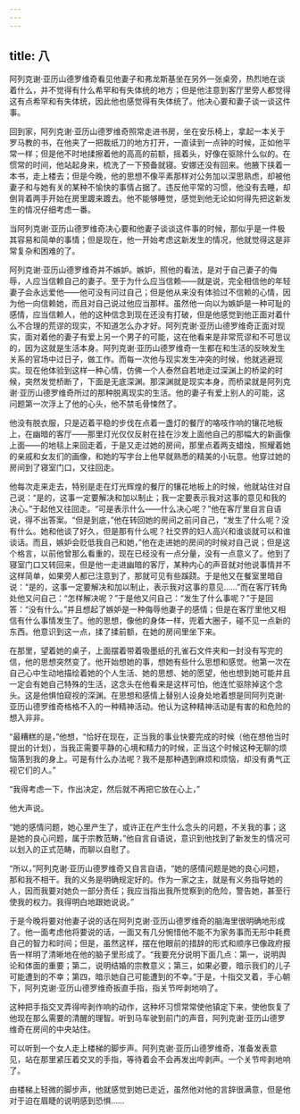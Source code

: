 ```yaml
---
---
---
```

title: 八
---



阿列克谢·亚历山德罗维奇看见他妻子和弗龙斯基坐在另外一张桌旁，热烈地在谈着什么，并不觉得有什么希罕和有失体统的地方；但是他注意到客厅里旁人都觉得这有点希罕和有失体统，因此他也感觉得有失体统了。他决心要和妻子谈一谈这件事。

回到家，阿列克谢·亚历山德罗维奇照常走进书房，坐在安乐椅上，拿起一本关于罗马教的书，在他夹了一把裁纸刀的地方打开，一直读到一点钟的时候，正如他平常一样；但是他不时地揉擦着他的高高的前额，摇着头，好像在驱除什么似的。在惯常的时间，他站起身来，梳洗了一下预备就寝。安娜还没有回来。他腋下挟着一本书，走上楼去；但是今晚，他的思想不像平素那样对公务加以深思熟虑，却被他妻子和与她有关的某种不愉快的事情占据了。违反他平常的习惯，他没有去睡，却倒背着两手开始在房里踱来踱去。他不能够睡觉，感觉到他无论如何得先把这新发生的情况仔细考虑一番。

当阿列克谢·亚历山德罗维奇决心要和他妻子谈谈这件事的时候，那似乎是一件极其容易和简单的事情；但是现在，他一开始考虑这新发生的情况，他就觉得这是非常复杂和困难的了。

阿列克谢·亚历山德罗维奇并不嫉妒。嫉妒，照他的看法，是对于自己妻子的侮辱，人应当信赖自己的妻子。至于为什么应当信赖——就是说，完全相信他的年轻妻子会永远爱他——他可没有问过自己；但是他从来没有体验过不信赖的心情，因为他一向信赖她，而且对自己说过他应当那样。虽然他一向以为嫉妒是一种可耻的感情，应当信赖人，他的这种信念到现在还没有打破，但是他感觉到他正面对着什么不合理的荒谬的现实，不知道怎么办才好。阿列克谢·亚历山德罗维奇正面对现实，面对着他的妻子有爱上另一个男子的可能，这在他看来是非常荒谬和不可思议的，因为这就是生活本身。阿列克谢·亚历山德罗维奇一生都在和生活的反映发生关系的官场中过日子，做工作。而每一次他与现实发生冲突的时候，他就逃避现实。现在他体验到这样一种心情，仿佛一个人泰然自若地走过深渊上的桥梁的时候，突然发觉桥断了，下面是无底深渊。那深渊就是现实本身，而桥梁就是阿列克谢·亚历山德罗维奇所过的那种脱离现实的生活。他的妻子有爱上别人的可能，这问题第一次浮上了他的心头，他不禁毛骨悚然了。

他没有脱衣服，只是迈着平稳的步伐在点着一盏灯的餐厅的咯吱作响的镶花地板上，在幽暗的客厅——那里灯光仅仅反射在挂在沙发上面他自己的那幅大的新画像上面——的地毯上来回走着，于是又走过她的房间，那里点着两支蜡烛，照耀着她的亲戚和女友们的画像，和她的写字台上他早就熟悉的精美的小玩意。他穿过她的房间到了寝室门口，又往回走。

他每次走来走去，特别是走在灯光辉煌的餐厅的镶花地板上的时候，他就站住对自己说：“是的，这事一定要解决和加以制止；我一定要表示我对这事的意见和我的决心。”于起他又往回走。“可是表示什么——什么决心呢？”他在客厅里自言自语说，得不出答案。“但是到底，”他在转回她的房间之前问自己，“发生了什么呢？没有什么。她和他谈了好久，但是那有什么呢？社交界的妇人高兴和谁谈就可以和谁谈话。而且，嫉妒会贬低我自己和她，”他在走进她的房间的时候对自己说；但是这个格言，以前他曾那么看重的，现在已经没有一点分量，没有一点意义了。他到了寝室门口又转回来，但是他一走进幽暗的客厅，某种内心的声音就对他说事情并不这样简单，如果旁人都已注意到了，那就可见有些蹊跷。于是他又在餐室里暗自说：“是的，这事一定要解决和加以制止，表示我对这事的意见……”而在客厅转角处他又问自己：“怎样解决呢？”于是他又问自己：“发生了什么事呢？”于是回答：“没有什么。”并且想起了嫉妒是一种侮辱他妻子的感情；但是在客厅里他又相信有什么事情发生了。他的思想，像他的身体一样，兜着大圈子，碰不见一点新的东西。他意识到这一点，揉了揉前额，在她的房间里坐下来。

在那里，望着她的桌子，上面摆着带着吸墨纸的孔雀石文件夹和一封没有写完的信，他的思想突然变了。他开始想她的事，想她有些什么思想和感觉。他第一次在自己心中生动地描绘着她的个人生活、她的思想、她的愿望，他也想到她可能并且一定会有她自己特殊的生活，这念头在他看来是这样可怕，他连忙驱除掉这个念头。这是他惧怕窥视的深渊。在思想和感情上替别人设身处地着想是同阿列克谢·亚历山德罗维奇格格不入的一种精神活动。他认为这种精神活动是有害的和危险的想入非非。

“最糟糕的是，”他想，“恰好在现在，正当我的事业快要完成的时候（他在想他当时提出的计划），当我正需要平静的心境和精力的时候，正当这个时候这种无聊的烦恼落到我的身上。可是有什么办法呢？我不是那种遇到麻烦和烦恼，却没有勇气正视它们的人。”

“我得考虑一下，作出决定，然后就不再把它放在心上，”

他大声说。

“她的感情问题，她心里产生了，或许正在产生什么念头的问题，不关我的事；这是她的良心问题，属于宗教范畴，”他自言自语说，意识到他找到了新发生的情况可以划入的正式范畴，而聊以自慰了。

“所以，”阿列克谢·亚历山德罗维奇又自言自语，“她的感情问题是她的良心问题，那和我不相干。我的义务是明确规定好的。作为一家之主，就是有义务指导她的人，因而我要对她负一部分责任；我应当指出我所觉察到的危险，警告她，甚至行使我的权力。我得明白地跟她说说。”

于是今晚将要对他妻子说的话在阿列克谢·亚历山德罗维奇的脑海里很明确地形成了。他一面考虑他将要说的话，一面又有几分惋惜他不能不为家务事而无形中耗费自己的智力和时间；但是，虽然这样，摆在他眼前的措辞的形式和顺序已像政府报告一样明了清晰地在他的脑子里形成了。“我要充分说明下面几点：第一，说明舆论和体面的重要；第二，说明结婚的宗教意义；第三，如果必要，暗示我们的儿子可能遭到的不幸；第四，暗示她自己可能遭到的不幸。”于是，十指交叉着，手心朝下，阿列克谢·亚历山德罗维奇扳直手指，指关节哔剥地响了。

这种把手指交叉弄得哔剥作响的动作，这种坏习惯常常使他镇定下来，使他恢复了他现在那么需要的清醒的理智。听到马车驶到前门的声音，阿列克谢·亚历山德罗维奇在房间的中央站住。

可以听到一个女人走上楼梯的脚步声。阿列克谢·亚历山德罗维奇，准备发表意见，站在那里紧压着交叉的手指，等待着会不会再发出哔剥声。一个关节哔剥地响了。

由楼梯上轻微的脚步声，他就感觉到她已走近，虽然他对他的言辞很满意，但是他对于迫在眉睫的说明感到恐惧……